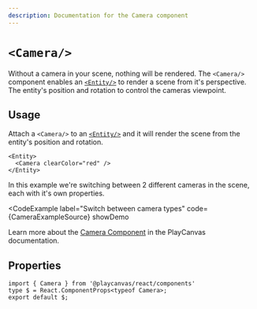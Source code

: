 ```yaml
---
description: Documentation for the Camera component
---
```


# `<Camera/>`


Without a camera in your scene, nothing will be rendered. The `<Camera/>` component enables an [`<Entity/>`](../entity) to render a scene from it's perspective. The entity's position and rotation to control the cameras viewpoint.

## Usage

Attach a `<Camera/>` to an [`<Entity/>`](../entity) and it will render the scene from the entity's position and rotation.

```tsx
<Entity>
  <Camera clearColor="red" />
</Entity>
```

In this example we're switching between 2 different cameras in the scene, each with it's own properties.

<CodeExample
  label="Switch between camera types"
  code={CameraExampleSource}
  showDemo
>
  <Application>
    <Staging
      useLight={true}
      useShadow={true}
      useGrid={true}
      useCamera={false}
    >
      <CameraExample />
    </Staging>
  </Application>
</CodeExample>

Learn more about the [Camera Component](https://api.playcanvas.com/engine/classes/CameraComponent.html) in the PlayCanvas documentation.

## Properties

```tsx asTypedoc
import { Camera } from '@playcanvas/react/components'
type $ = React.ComponentProps<typeof Camera>;
export default $;
```

